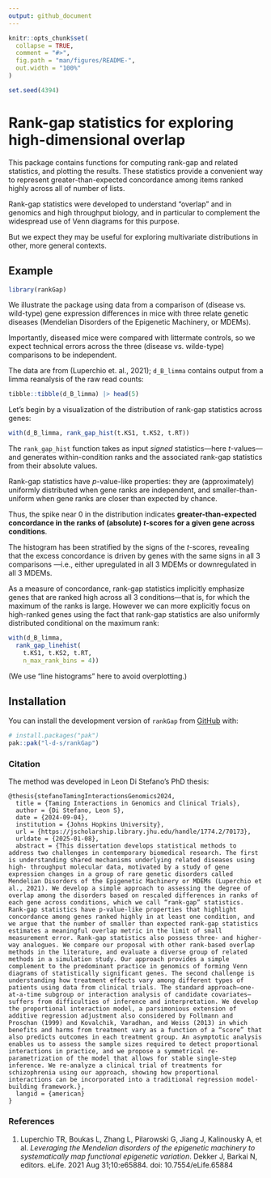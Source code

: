 ```yaml
---
output: github_document
---
```


<!-- README.md is generated from README.Rmd. Please edit that file -->

```r
knitr::opts_chunk$set(
  collapse = TRUE,
  comment = "#>",
  fig.path = "man/figures/README-",
  out.width = "100%"
)

set.seed(4394)
```

# Rank-gap statistics for exploring high-dimensional overlap

<!-- badges: start -->
<!-- badges: end -->

This package contains functions for computing rank-gap and related statistics,
and plotting the results. These statistics provide a convenient way to
represent greater-than-expected concordance among items ranked highly across
all of number of lists.

Rank-gap statistics were developed to understand "overlap" and in genomics and
high throughput biology, and in particular to complement the widespread use of
Venn diagrams for this purpose.

But we expect they may be useful for exploring multivariate distributions in
other, more general contexts.


## Example

```r
library(rankGap)
```

We illustrate the package using data from a comparison of (disease vs.
wild-type) gene expression differences in mice with three relate genetic
diseases (Mendelian Disorders of the Epigenetic Machinery, or MDEMs).

Importantly, diseased mice were compared with littermate controls, so we expect
technical errors across the three (disease vs. wilde-type) comparisons to be
independent.

The data are from (Luperchio et. al., 2021); `d_B_limma` contains output from a
limma reanalysis of the raw read counts:

```r
tibble::tibble(d_B_limma) |> head(5)
```

Let's begin by a visualization of the distribution of rank-gap statistics across
genes:

```r
with(d_B_limma, rank_gap_hist(t.KS1, t.KS2, t.RT))
```

The `rank_gap_hist` function takes as input _signed_ statistics—here
_t_-values— and generates within-condition ranks and the associated rank-gap
statistics from their absolute values.

Rank-gap statistics have *p*-value-like properties: they are (approximately)
uniformly distributed when gene ranks are independent, and smaller-than-uniform
when gene ranks are closer than expected by chance. 

Thus, the spike near 0 in the distribution indicates **greater-than-expected
concordance in the ranks of (absolute) *t*-scores for a given gene across
conditions**.

The histogram has been stratified by the signs of the _t_-scores, revealing
that the excess concordance is driven by genes with the same signs in all 3
comparisons —i.e., either upregulated in all 3 MDEMs or downregulated in all 3
MDEMs.

As a measure of concordance, rank-gap statistics implicitly emphasize genes
that are ranked high across all 3 conditions—that is, for which the maximum of
the ranks is large. However we can more explicitly focus on high-ranked genes
using the fact that rank-gap statistics are also uniformly distributed
conditional on the maximum rank:

```r
with(d_B_limma, 
  rank_gap_linehist(
    t.KS1, t.KS2, t.RT, 
    n_max_rank_bins = 4))
```

(We use "line histograms" here to avoid overplotting.)

## Installation

You can install the development version of `rankGap` from
[GitHub](https://github.com/) with:

``` r
# install.packages("pak")
pak::pak("l-d-s/rankGap")
```

### Citation

The method was developed in Leon Di Stefano's PhD thesis:

```
@thesis{stefanoTamingInteractionsGenomics2024,
  title = {Taming Interactions in Genomics and Clinical Trials},
  author = {Di Stefano, Leon S},
  date = {2024-09-04},
  institution = {Johns Hopkins University},
  url = {https://jscholarship.library.jhu.edu/handle/1774.2/70173},
  urldate = {2025-01-08},
  abstract = {This dissertation develops statistical methods to address two challenges in contemporary biomedical research. The first is understanding shared mechanisms underlying related diseases using high- throughput molecular data, motivated by a study of gene expression changes in a group of rare genetic disorders called Mendelian Disorders of the Epigenetic Machinery or MDEMs (Luperchio et al., 2021). We develop a simple approach to assessing the degree of overlap among the disorders based on rescaled differences in ranks of each gene across conditions, which we call “rank-gap” statistics. Rank-gap statistics have p-value-like properties that highlight concordance among genes ranked highly in at least one condition, and we argue that the number of smaller than expected rank-gap statistics estimates a meaningful overlap metric in the limit of small measurement error. Rank-gap statistics also possess three- and higher-way analogues. We compare our proposal with other rank-based overlap methods in the literature, and evaluate a diverse group of related methods in a simulation study. Our approach provides a simple complement to the predominant practice in genomics of forming Venn diagrams of statistically significant genes. The second challenge is understanding how treatment effects vary among different types of patients using data from clinical trials. The standard approach—one-at-a-time subgroup or interaction analysis of candidate covariates—suffers from difficulties of inference and interpretation. We develop the proportional interaction model, a parsimonious extension of additive regression adjustment also considered by Follmann and Proschan (1999) and Kovalchik, Varadhan, and Weiss (2013) in which benefits and harms from treatment vary as a function of a “score” that also predicts outcomes in each treatment group. An asymptotic analysis enables us to assess the sample sizes required to detect proportional interactions in practice, and we propose a symmetrical re-parametrization of the model that allows for stable single-step inference. We re-analyze a clinical trial of treatments for schizophrenia using our approach, showing how proportional interactions can be incorporated into a traditional regression model-building framework.},
  langid = {american}
}
```

### References

1. Luperchio TR, Boukas L, Zhang L, Pilarowski G, Jiang J, Kalinousky A, et al.
*Leveraging the Mendelian disorders of the epigenetic machinery to
systematically map functional epigenetic variation*. Dekker J, Barkai N,
editors. eLife. 2021 Aug 31;10:e65884. doi: 10.7554/eLife.65884
